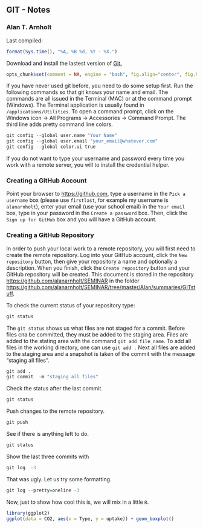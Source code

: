 
## GIT - Notes
### Alan T. Arnholt

Last compiled:
```r
format(Sys.time(), "%A, %B %d, %Y - %X.")
```

Download and install the lastest version of [Git.](http://git-scm.com/downloads)



```r
opts_chunk$set(comment = NA, engine = "bash", fig.align="center", fig.height = 4, fig.width = 4, dev ="png")
```

If you have never used git before, you need to do some setup first.  Run the following
commands so that git knows your name and email.  The commands are all issued in the
Terminal (MAC) or at the command prompt (Windows).  The Terminal application is 
usually found in `/applications/Utilities`.  To open a command prompt, click on the 
Windows icon -> All Programs -> Accessories -> Command Prompt.  The third line adds 
pretty command line colors.  


```r
git config --global user.name "Your Name"
git config --global user.email "your_email@whatever.com"
git config --global color.ui true
```

If you do not want to type your username and password every time you work with a remote server, you will to install the credential helper.

### Creating a GitHub Account

Point your browser to [https://github.com](https://github.com),
type a username in the `Pick a username` box (please use `firstlast`, for example my username is `alanarnholt`), enter your email (use your school email) in the `Your email` box, type in your password in the `Create a password` box. Then, click the `Sign up for GitHub` box and you will have a GitHub account.


### Creating a GitHub Repository

In order to push your local work to a remote repository, you will first need to create
the remote repository. Log into your GitHub account, click the `New repository` button,
then give your repository a name and optionally a description.  When you finish, click 
the `Create repository` button and your GitHub repository will be created.  This document is stored in the repository [https://github.com/alanarnholt/SEMINAR](https://github.com/alanarnholt/SEMINAR) in the folder [https://github.com/alanarnholt/SEMINAR/tree/master/Alan/summaries/GITstuff](https://github.com/alanarnholt/SEMINAR/tree/master/Alan/summaries/GITstuff). 


To check the current status of your repository type:
```r
git status
```
The `git status` shows us what files are not staged for a commit.  Before files cna be
committed, they must be added to the staging area.  Files are added to the stating area
with the command `git add file_name`.  To add all files in the working directory, one
can use `git add .`  Next all files are added to the staging area and a snapshot is 
taken of the commit with the message "staging all files".
```r
git add .
git commit  -m "staging all files"
```

Check the status after the last commit.
```r
git status
```
Push changes to the remote repository. 
```r
git push
```
See if there is anything left to do.
```r
git status
```
Show the last three commits with
```r
git log  -3
```

That was ugly. Let us try some formatting.

```r
git log --pretty=oneline -3
```

Now, just to show how cool this is, we will mix in a little `R`.

```r
library(ggplot2)
ggplot(data = CO2, aes(x = Type, y = uptake)) + geom_boxplot()
```